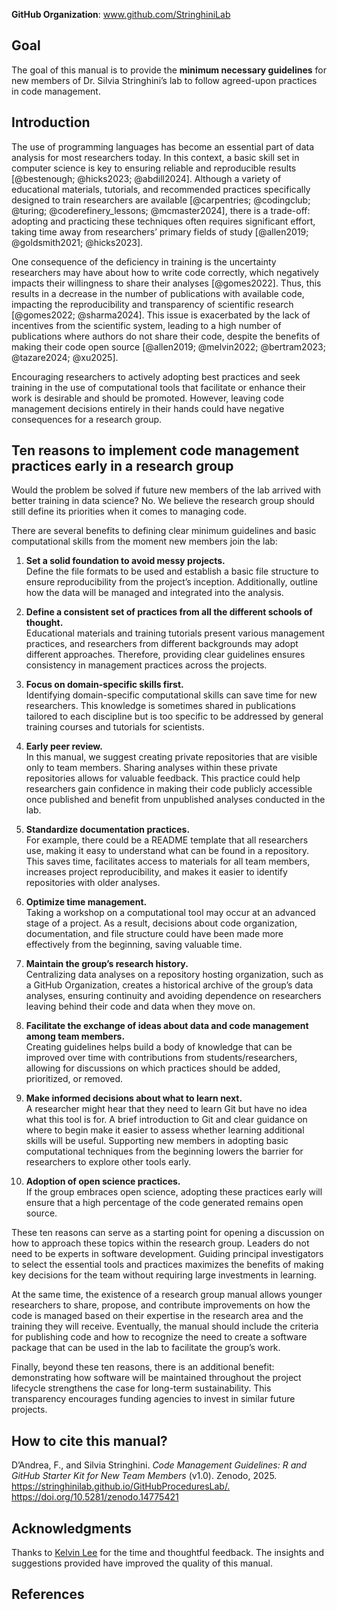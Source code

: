 **GitHub Organization**: [www.github.com/StringhiniLab](https://github.com/StringhiniLab)

## Goal {.unnumbered}

The goal of this manual is to provide the **minimum necessary guidelines** for new members of Dr. Silvia Stringhini's lab to follow agreed-upon practices in code management.

## Introduction {.unnumbered}

The use of programming languages has become an essential part of data analysis for most researchers today. In this context, a basic skill set in computer science is key to ensuring reliable and reproducible results [@bestenough; @hicks2023; @abdill2024]. Although a variety of educational materials, tutorials, and recommended practices specifically designed to train researchers are available [@carpentries; @codingclub; @turing; @coderefinery_lessons; @mcmaster2024], there is a trade-off: adopting and practicing these techniques often requires significant effort, taking time away from researchers' primary fields of study [@allen2019; @goldsmith2021; @hicks2023].

One consequence of the deficiency in training is the uncertainty researchers may have about how to write code correctly, which negatively impacts their willingness to share their analyses [@gomes2022]. Thus, this results in a decrease in the number of publications with available code, impacting the reproducibility and transparency of scientific research [@gomes2022; @sharma2024]. This issue is exacerbated by the lack of incentives from the scientific system, leading to a high number of publications where authors do not share their code, despite the benefits of making their code open source [@allen2019; @melvin2022; @bertram2023; @tazare2024; @xu2025].

Encouraging researchers to actively adopting best practices and seek training in the use of computational tools that facilitate or enhance their work is desirable and should be promoted. However, leaving code management decisions entirely in their hands could have negative consequences for a research group.

## Ten reasons to implement code management practices early in a research group {.unnumbered}

Would the problem be solved if future new members of the lab arrived with better training in data science? No. We believe the research group should still define its priorities when it comes to managing code.

There are several benefits to defining clear minimum guidelines and basic computational skills from the moment new members join the lab:

1. **Set a solid foundation to avoid messy projects.**  
   Define the file formats to be used and establish a basic file structure to ensure reproducibility from the project's inception. Additionally, outline how the data will be managed and integrated into the analysis.

2. **Define a consistent set of practices from all the different schools of thought.**  
   Educational materials and training tutorials present various management practices, and researchers from different backgrounds may adopt different approaches. Therefore, providing clear guidelines ensures consistency in management practices across the projects. 

3. **Focus on domain-specific skills first.**  
   Identifying domain-specific computational skills can save time for new researchers. This knowledge is sometimes shared in publications tailored to each discipline but is too specific to be addressed by general training courses and tutorials for scientists.

4. **Early peer review.**  
   In this manual, we suggest creating private repositories that are visible only to team members. Sharing analyses within these private repositories allows for valuable feedback. This practice could help researchers gain confidence in making their code publicly accessible once published and benefit from unpublished analyses conducted in the lab.

5. **Standardize documentation practices.**  
   For example, there could be a README template that all researchers use, making it easy to understand what can be found in a repository. This saves time, facilitates access to materials for all team members, increases project reproducibility, and makes it easier to identify repositories with older analyses.

6. **Optimize time management.**  
   Taking a workshop on a computational tool may occur at an advanced stage of a project. As a result, decisions about code organization, documentation, and file structure could have been made more effectively from the beginning, saving valuable time.

7. **Maintain the group's research history.**  
   Centralizing data analyses on a repository hosting organization, such as a GitHub Organization, creates a historical archive of the group’s data analyses, ensuring continuity and avoiding dependence on researchers leaving behind their code and data when they move on.

8. **Facilitate the exchange of ideas about data and code management among team members.**  
   Creating guidelines helps build a body of knowledge that can be improved over time with contributions from students/researchers, allowing for discussions on which practices should be added, prioritized, or removed.

9. **Make informed decisions about what to learn next.**  
   A researcher might hear that they need to learn Git but have no idea what this tool is for. A brief introduction to Git and clear guidance on where to begin make it easier to assess whether learning additional skills will be useful. Supporting new members in adopting basic computational techniques from the beginning lowers the barrier for researchers to explore other tools early.

10. **Adoption of open science practices.**  
   If the group embraces open science, adopting these practices early will ensure that a high percentage of the code generated remains open source.

These ten reasons can serve as a starting point for opening a discussion on how to approach these topics within the research group. Leaders do not need to be experts in software development. Guiding principal investigators to select the essential tools and practices maximizes the benefits of making key decisions for the team without requiring large investments in learning.  

At the same time, the existence of a research group manual allows younger researchers to share, propose, and contribute improvements on how the code is managed based on their expertise in the research area and the training they will receive. Eventually, the manual should include the criteria for publishing code and how to recognize the need to create a software package that can be used in the lab to facilitate the group's work.  

Finally, beyond these ten reasons, there is an additional benefit: demonstrating how software will be maintained throughout the project lifecycle strengthens the case for long-term sustainability. This transparency encourages funding agencies to invest in similar future projects.


::: {.callout-note appearance="simple"}

## How to cite this manual?
D'Andrea, F., and Silvia Stringhini. *Code Management Guidelines: R and GitHub Starter Kit for New Team Members* (v1.0). Zenodo, 2025. [https://stringhinilab.github.io/GitHubProceduresLab/.](https://stringhinilab.github.io/GitHubProceduresLab/) [https://doi.org/10.5281/zenodo.14775421](https://doi.org/10.5281/zenodo.14775421)

:::

## Acknowledgments

Thanks to [Kelvin Lee](https://hykelvinlee.com/) for the time and thoughtful feedback. The insights and suggestions provided have improved the quality of this manual.

## References {.unnumbered}   

